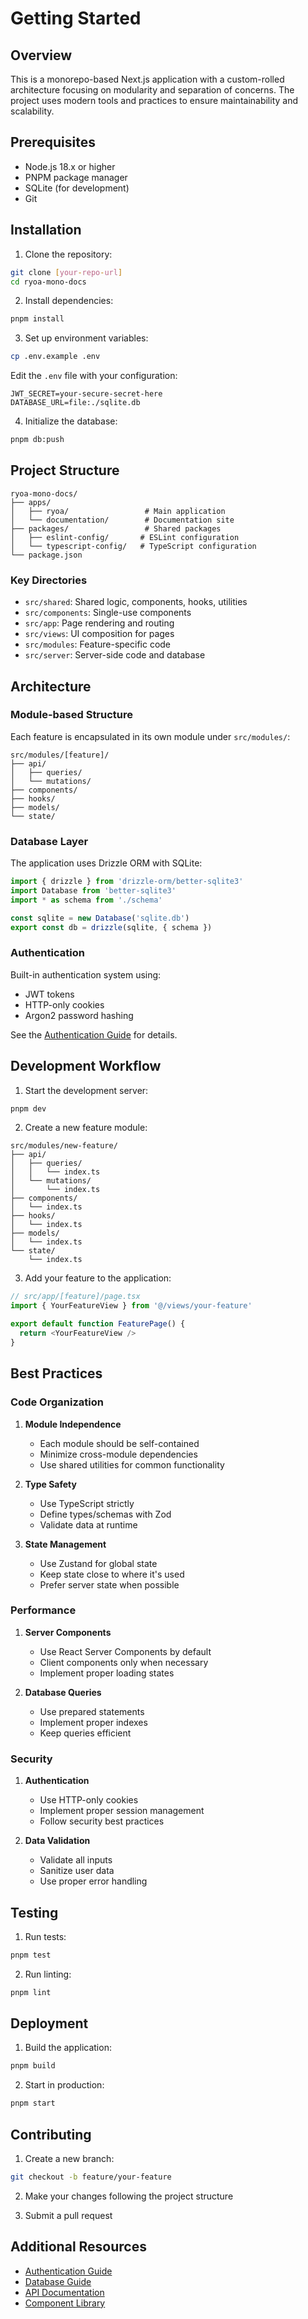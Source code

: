 # Getting Started

## Overview

This is a monorepo-based Next.js application with a custom-rolled architecture focusing on modularity and separation of concerns. The project uses modern tools and practices to ensure maintainability and scalability.

## Prerequisites

- Node.js 18.x or higher
- PNPM package manager
- SQLite (for development)
- Git

## Installation

1. Clone the repository:
```bash
git clone [your-repo-url]
cd ryoa-mono-docs
```

2. Install dependencies:
```bash
pnpm install
```

3. Set up environment variables:
```bash
cp .env.example .env
```

Edit the `.env` file with your configuration:
```env
JWT_SECRET=your-secure-secret-here
DATABASE_URL=file:./sqlite.db
```

4. Initialize the database:
```bash
pnpm db:push
```

## Project Structure

```
ryoa-mono-docs/
├── apps/
│   ├── ryoa/                 # Main application
│   └── documentation/        # Documentation site
├── packages/                 # Shared packages
│   ├── eslint-config/       # ESLint configuration
│   └── typescript-config/   # TypeScript configuration
└── package.json
```

### Key Directories

- `src/shared`: Shared logic, components, hooks, utilities
- `src/components`: Single-use components
- `src/app`: Page rendering and routing
- `src/views`: UI composition for pages
- `src/modules`: Feature-specific code
- `src/server`: Server-side code and database

## Architecture

### Module-based Structure

Each feature is encapsulated in its own module under `src/modules/`:

```
src/modules/[feature]/
├── api/
│   ├── queries/
│   └── mutations/
├── components/
├── hooks/
├── models/
└── state/
```

### Database Layer

The application uses Drizzle ORM with SQLite:

```typescript
import { drizzle } from 'drizzle-orm/better-sqlite3'
import Database from 'better-sqlite3'
import * as schema from './schema'

const sqlite = new Database('sqlite.db')
export const db = drizzle(sqlite, { schema })
```

### Authentication

Built-in authentication system using:
- JWT tokens
- HTTP-only cookies
- Argon2 password hashing

See the [Authentication Guide](./authentication.mdx) for details.

## Development Workflow

1. Start the development server:
```bash
pnpm dev
```

2. Create a new feature module:
```
src/modules/new-feature/
├── api/
│   ├── queries/
│   │   └── index.ts
│   └── mutations/
│       └── index.ts
├── components/
│   └── index.ts
├── hooks/
│   └── index.ts
├── models/
│   └── index.ts
└── state/
    └── index.ts
```

3. Add your feature to the application:
```typescript
// src/app/[feature]/page.tsx
import { YourFeatureView } from '@/views/your-feature'

export default function FeaturePage() {
  return <YourFeatureView />
}
```

## Best Practices

### Code Organization

1. **Module Independence**
   - Each module should be self-contained
   - Minimize cross-module dependencies
   - Use shared utilities for common functionality

2. **Type Safety**
   - Use TypeScript strictly
   - Define types/schemas with Zod
   - Validate data at runtime

3. **State Management**
   - Use Zustand for global state
   - Keep state close to where it's used
   - Prefer server state when possible

### Performance

1. **Server Components**
   - Use React Server Components by default
   - Client components only when necessary
   - Implement proper loading states

2. **Database Queries**
   - Use prepared statements
   - Implement proper indexes
   - Keep queries efficient

### Security

1. **Authentication**
   - Use HTTP-only cookies
   - Implement proper session management
   - Follow security best practices

2. **Data Validation**
   - Validate all inputs
   - Sanitize user data
   - Use proper error handling

## Testing

1. Run tests:
```bash
pnpm test
```

2. Run linting:
```bash
pnpm lint
```

## Deployment

1. Build the application:
```bash
pnpm build
```

2. Start in production:
```bash
pnpm start
```

## Contributing

1. Create a new branch:
```bash
git checkout -b feature/your-feature
```

2. Make your changes following the project structure

3. Submit a pull request

## Additional Resources

- [Authentication Guide](./authentication.mdx)
- [Database Guide](./database.mdx)
- [API Documentation](./api.mdx)
- [Component Library](./components.mdx) 